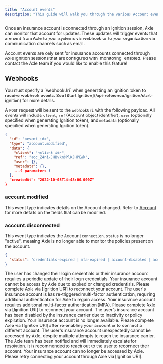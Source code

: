 ```yaml
---
title: "Account events"
description: "This guide will walk you through the various Account events that may occur when monitoring an insurance account."
---
```


Once an insurance account is connected through an Ignition session, Axle can monitor that account for updates. These updates will trigger events that are sent from Axle to your systems via webhook or to your organization via communication channels such as email.

<Info>
  Account events are only sent for insurance accounts connected through Axle
  Ignition sessions that are configured with `monitoring` enabled. Please
  contact the Axle team if you would like to enable this feature!
</Info>

## Webhooks

<Tip>
  You must specify a `webhookUri` when generating an Ignition token to receive
  webhook events. See [Start Ignition](/api-reference/ignition/start-ignition)
  for more details.
  <Snippet file="custom-webhooks.mdx" />
</Tip>

A `POST` request will be sent to the `webhookUri` with the following payload. All events will include `client`, `ref` (Account object identifier), `user` (optionally specified when generating Ignition token), and `metadata` (optionally specified when generating Ignition token).

```json Example webhook payload
{
  "id": "<event_id>",
  "type": "account.modified",
  "data": {
    "client": "<client-id>",
    "ref": "acc_Z4ni-JHBvkn9PlKJHPEwk",
    "user": {},
    "metadata": {},
    ...{ parameters }
  },
  "createdAt": "2022-10-05T14:48:00.000Z"
}
```

### account.modified

This event type indicates details on the Account changed. Refer to [Account](/api-reference/accounts/account) for more details on the fields that can be modified.

### account.disconnected

This event type indicates the Account `connection.status` is no longer "active", meaning Axle is no longer able to monitor the policies present on the account.

```json Additional data parameters (example)
{
  "status": "credentials-expired | mfa-expired | account-disabled | account-inaccessible"
}
```

<Card title="credentials-expired">
  <Tabs>
    <Tab title="Common causes">
      The user has changed their login credentials or their insurance account
      requires a periodic update of their login credentials.
    </Tab>
    <Tab title="Recommended messaging">
      Your insurance account cannot be access by Axle due to expired or changed
      credentials. Please complete Axle via [Ignition URI] to reconnect your
      account.
    </Tab>
  </Tabs>
</Card>

<Card title="mfa-expired">
  <Tabs>
    <Tab title="Common causes">
      The user's insurance account is has re-triggered multi-factor
      authentication, requiring additional authentication for Axle to regain
      access.
    </Tab>
    <Tab title="Recommended messaging">
      Your insurance account requires additional multi-factor authentication
      (MFA). Please complete Axle via [Ignition URI] to reconnect your account.
    </Tab>
  </Tabs>
</Card>

<Card title="account-disabled">
  <Tabs>
    <Tab title="Common causes">
      The user's insurance account has been disabled by the insurance carrier
      due to inactivity or policy expiration.
    </Tab>
    <Tab title="Recommended messaging">
      Your insurance account is no longer available. Please complete Axle via
      [Ignition URI] after re-enabling your account or to connect a different
      account.
    </Tab>
  </Tabs>
</Card>

<Card title="account-inaccessible">
  <Tabs>
    <Tab title="Common causes">
      The user's insurance account unexpectedly cannot be accessed by Axle,
      despite multiple attempts to reach the insurance carrier. The Axle team
      has been notified and will immediately escalate for resolution. It is
      recommended to reach out to the user to reconnect their account.
    </Tab>
    <Tab title="Recommended messaging">
      Your insurance account can no longer be accessed by Axle. Please retry
      connecting your account through Axle via [Ignition URI].
    </Tab>
  </Tabs>
</Card>
